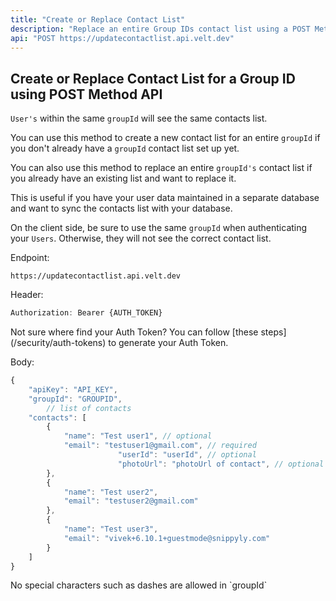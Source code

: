 ```yaml
---
title: "Create or Replace Contact List"
description: "Replace an entire Group IDs contact list using a POST Method."
api: "POST https://updatecontactlist.api.velt.dev"
---
```



## Create or Replace Contact List for a Group ID using POST Method API

`User's` within the same `groupId` will see the same contacts list. 

You can use this method to create a new contact list for an entire `groupId` if you don't already have a `groupId` contact list set up yet.

You can also use this method to replace an entire `groupId's` contact list if you already have an existing list and want to replace it.

This is useful if you have your user data maintained in a separate database and want to sync the contacts list with your database.

<Warning>On the client side, be sure to use the same `groupId` when authenticating your `Users`. Otherwise, they will not see the correct contact list.</Warning>

Endpoint:
```
https://updatecontactlist.api.velt.dev
```

Header:
```jsx
Authorization: Bearer {AUTH_TOKEN}
```

<Info>
Not sure where find your Auth Token? You can follow [these steps](/security/auth-tokens) to generate your Auth Token.
</Info>

Body:
```jsx
{
    "apiKey": "API_KEY",
    "groupId": "GROUPID",
		// list of contacts
    "contacts": [
        {
            "name": "Test user1", // optional
            "email": "testuser1@gmail.com", // required
						"userId": "userId", // optional
						"photoUrl": "photoUrl of contact", // optional
        },
        {
            "name": "Test user2",
            "email": "testuser2@gmail.com"
        },
        {
            "name": "Test user3",
            "email": "vivek+6.10.1+guestmode@snippyly.com"
        }
    ]
}
```



<Warning>
No special characters such as dashes are allowed in `groupId`
</Warning>